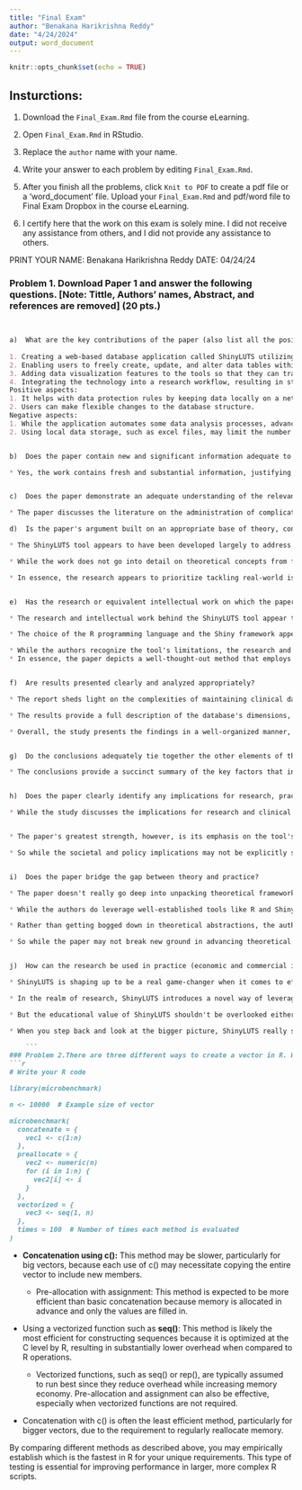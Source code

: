 ```yaml
---
title: "Final Exam"
author: "Benakana Harikrishna Reddy"
date: "4/24/2024"
output: word_document
---
```


```r
knitr::opts_chunk$set(echo = TRUE)
```

## Insturctions:

1. Download the `Final_Exam.Rmd` file from the course eLearning.

2. Open `Final_Exam.Rmd` in RStudio.

3. Replace the `author` name with your name.

4. Write your answer to each problem by editing `Final_Exam.Rmd`.

5. After you finish all the problems, click `Knit to PDF` to create a pdf file or a 'word_document' file. Upload your `Final_Exam.Rmd` and pdf/word file to Final Exam Dropbox in the course eLearning.

6. I certify here that the work on this exam is solely mine. I did not receive any assistance from others, and I did not provide any assistance to others.

PRINT YOUR NAME: Benakana Harikrishna Reddy          DATE: 04/24/24


### Problem 1. Download Paper 1 and answer the following questions. [Note: Tittle, Authors’ names, Abstract, and references are removed] (20 pts.)
```markdown


a)	What are the key contributions of the paper (also list all the positive and negative aspects)?
    
1. Creating a web-based database application called ShinyLUTS utilizing the R-shiny framework to collect and manage complicated multidimensional clinical data from patients with LUTS.
2. Enabling users to freely create, update, and alter data tables within the tool, hence making the database structure fluid and adaptive.
3. Adding data visualization features to the tools so that they can track patient data over time and in relation to treatment activities.
4. Integrating the technology into a research workflow, resulting in streamlined data entry, analysis, and publication.
Positive aspects:
1. It helps with data protection rules by keeping data locally on a network drive.
2. Users can make flexible changes to the database structure.
Negative aspects:
1. While the application automates some data analysis processes, advanced data retrieval and statistical modeling still require technical expertise from users.
2. Using local data storage, such as excel files, may limit the number of simultaneous multi-user and data integrity checks as compared to a centralized database server.


b)	Does the paper contain new and significant information adequate to justify publication?

* Yes, the work contains fresh and substantial information, justifying its publication.ShinyLUTS, a groundbreaking web-based database solution created exclusively for handling complicated clinical data connected to patients with lower urinary tract symptoms (LUTS), addresses a real difficulty for physicians and academics.Furthermore, the tool's effective integration into an actual research workflow, resulting in expedited data entry, analysis, and publication, illustrates its practical utility and significance.While the report admits significant limitations, the approach's uniqueness, usability, and practical application in clinical practice and research justifies its publishing.


c)	Does the paper demonstrate an adequate understanding of the relevant literature in the field? Is any significant work ignored?

* The paper discusses the literature on the administration of complicated healthcare data and database systems. It recognizes the limitations of existing solutions and the necessity for specific technical knowledge when working with commercial database systems. The author cites pertinent research on the use of the R-shiny framework for clinical applications. However, the research does not provide a thorough examination of specific existing solutions for handling data relevant to lower urinary tract symptoms (LUTS) patients. Nonetheless, the authors successfully demonstrate the reason and requirement for their proposed ShinyLUTS solution by outlining the field's current issues and limits.

d)	Is the paper's argument built on an appropriate base of theory, concepts or other ideas?

* The ShinyLUTS tool appears to have been developed largely to address the practical challenges of dealing with intricate, multidimensional clinical data relating to lower urinary tract symptoms (LUTS) patients, rather than to provide a solid theoretical foundation. The authors used the R programming language and the Shiny framework, which have established themselves as reliable platforms for data analysis and interactive web application development in the sector.

* While the work does not go into detail on theoretical concepts from fields such as data modeling, knowledge representation, or UI design that could have informed their solution, it does indirectly use basic database management principles. The ShinyLUTS tool design incorporates ideas such as relational data models, data standardization, and redundancy handling.

* In essence, the research appears to prioritize tackling real-world issues encountered in maintaining complicated LUTS patient data above an explicit theoretical grounding, opting for a more practical approach employing well-established technologies and key database management concepts.


e)	Has the research or equivalent intellectual work on which the paper is based been well designed? Are the methods employed appropriate?

* The research and intellectual work behind the ShinyLUTS tool appear to be well-designed and apply appropriate methodologies. The authors begin by precisely describing the functional and technological requirements upfront. They then employ an iterative development strategy, demonstrating responsiveness to customer feedback by switching from a SQL database backend to a spreadsheet-based storage structure.

* The choice of the R programming language and the Shiny framework appears to be ideal for developing a web-based interface and allowing data analysis capabilities. The entire process is rational and geared to the special constraints of managing complicated data connected with lower urinary tract symptoms (LUTS) patients.

* While the authors recognize the tool's limitations, the research and methods used look appropriate for creating a usable database solution for the intended use case. They've clearly worked hard to ensure that the tool effectively solves real-world problems.
* In essence, the paper depicts a well-thought-out method that employs appropriate technology and adheres to an iterative, user-centric development process, all aimed at addressing the complexities of LUTS patient data management.


f)	Are results presented clearly and analyzed appropriately?

* The report sheds light on the complexities of maintaining clinical data for patients with lower urinary tract symptoms (LUTS), critically reviewing existing solutions and laying the groundwork for the development of the ShinyLUTS application. The techniques section leads us through the entire development and testing process, from patient selection and user interface design to database backend, data security measures, and technical implementation details.

* The results provide a full description of the database's dimensions, user interface design, and underlying data structure, all supported by relevant statistics to assist visualize the whole thing. The discussion then focuses on the project's obstacles, limitations, and broader ramifications, providing a critical examination of the results.

* Overall, the study presents the findings in a well-organized manner, providing significant insights into the realm of maintaining clinical data for LUTS patients using the ShinyLUTS application. It's evident that a lot of thought and work went into tackling this difficult problem front on, and the authors did an excellent job of breaking it all down for the reader.


g)	Do the conclusions adequately tie together the other elements of the paper?

* The conclusions provide a succinct summary of the key factors that influenced the development of the ShinyLUTS tool and successfully integrate the several facets of the study. It revisits the iterative development process and implementation details, reaffirming how the tool achieves its original goals. It also emphasizes the tool's smooth incorporation into research processes and its perceived benefits in clinical settings for patient data surveillance. Furthermore, the conclusions section acknowledges the limitations of the current version and suggests ways to extend the database solution to broader clinical scenarios outside LUTS.


h)	Does the paper clearly identify any implications for research, practice and/or society?

* While the study discusses the implications for research and clinical practice, it does not go into detail about the societal or public policy implications of the work. On the research front, the authors make a strong case for ShinyLUTS as a game changer in terms of centralizing data entry, allowing for flexible database structure alterations, and seamlessly integrating with existing research workflows.


* The paper's greatest strength, however, is its emphasis on the tool's potential impact on clinical practice. They present a persuasive argument for how ShinyLUTS might be a useful tool for monitoring therapies, displaying data over time, and delivering succinct summaries to influence treatment decisions. The authors have clearly thought a lot about how this tool can help clinicians deal with the intricacies of lower urinary tract symptoms.

* So while the societal and policy implications may not be explicitly spelled out, the paper does a solid job of underscoring the practical benefits of ShinyLUTS for researchers and clinicians on the front lines. It's evident that this tool could potentially streamline processes, enhance data management, and ultimately lead to better outcomes for patients dealing with these challenging conditions.


i)	Does the paper bridge the gap between theory and practice?

* The paper doesn't really go deep into unpacking theoretical frameworks from domains like data modeling, knowledge representation, or user interface design. Instead, the primary emphasis seems to be on providing a pragmatic solution to the very real complexities of wrangling clinical data for patients dealing with lower urinary tract symptoms (LUTS).

* While the authors do leverage well-established tools like R and Shiny in their work, bridging theoretical gaps between academia and practical application doesn't appear to be the main objective here. The paper seems laser-focused on tackling a specific, real-world challenge head-on.

* Rather than getting bogged down in theoretical abstractions, the authors have taken a more hands-on, problem-solving approach. Their energy seems to be channeled towards developing a functional, practical tool that can help streamline the data management process for LUTS patients.

* So while the paper may not break new ground in advancing theoretical concepts, it does seem to offer a valuable contribution in the form of a concrete, applied solution to a complex issue faced by clinicians and researchers in this field. It's a prime example of prioritizing practicality over pure theory, with the end goal of making a tangible impact on patient care.


j)	How can the research be used in practice (economic and commercial impact), in teaching, to influence public policy, in research (contributing to the body of knowledge)? What is the impact upon society (influencing public attitudes, affecting the quality of life)? Are these implications consistent with the findings and conclusions of the paper?

* ShinyLUTS is shaping up to be a real game-changer when it comes to efficiently managing and analyzing data for patients dealing with lower urinary tract symptoms (LUTS). On the clinical front, it promises to be a valuable tool for streamlining processes and making sense of complex data structures. But its impact extends far beyond just the hospital walls.

* In the realm of research, ShinyLUTS introduces a novel way of leveraging tried-and-true technologies like R and Shiny, resulting in a user-friendly database solution tailor-made for this specific medical domain. This could open up new avenues for deeper understanding and more effective treatment of LUTS, potentially improving the quality of life for countless patients down the line.

* But the educational value of ShinyLUTS shouldn't be overlooked either. With its focus on complex clinical data structures, it could prove to be an invaluable teaching resource for disciplines like database management, medical informatics, and data analysis. It's a prime example of how established tools can be repurposed in innovative ways to tackle real-world challenges.

* When you step back and look at the bigger picture, ShinyLUTS really seems to embody the paper's core mission – providing a practical solution to the headaches of managing LUTS patient data, with far-reaching benefits for research, clinical practice, and ultimately, patient care. It's a testament to the power of thinking outside the box and leveraging existing resources in novel ways to drive meaningful progress.

	```
### Problem 2.There are three different ways to create a vector in R. Which method systematically makes your code faster? Discover the most efficient technique by creating a vector in three different ways and determining which one is the fastest. Justify your answer. (30 pts.) 
```r
# Write your R code

library(microbenchmark)

n <- 10000  # Example size of vector

microbenchmark(
  concatenate = {
    vec1 <- c(1:n)
  },
  preallocate = {
    vec2 <- numeric(n)
    for (i in 1:n) {
      vec2[i] <- i
    }
  },
  vectorized = {
    vec3 <- seq(1, n)
  },
  times = 100  # Number of times each method is evaluated
)

```


* <b>**Concatenation using c():**</b> This method may be slower, particularly for big vectors, because each use of c() may necessitate copying the entire vector to include new members.
    * Pre-allocation with assignment: This method is expected to be more efficient than basic concatenation because memory is allocated in advance and only the values are filled in.
  
* Using a vectorized function such as **seq()**: This method is likely the most efficient for constructing sequences because it is optimized at the C level by R, resulting in substantially lower overhead when compared to R operations.

    * Vectorized functions, such as seq() or rep(), are typically assumed to run best since they reduce overhead while increasing memory economy. Pre-allocation and assignment can also be effective, especially when vectorized functions are not required. 

* Concatenation with c() is often the least efficient method, particularly for bigger vectors, due to the requirement to regularly reallocate memory.

By comparing different methods as described above, you may empirically establish which is the fastest in R for your unique requirements. This type of testing is essential for improving performance in larger, more complex R scripts.